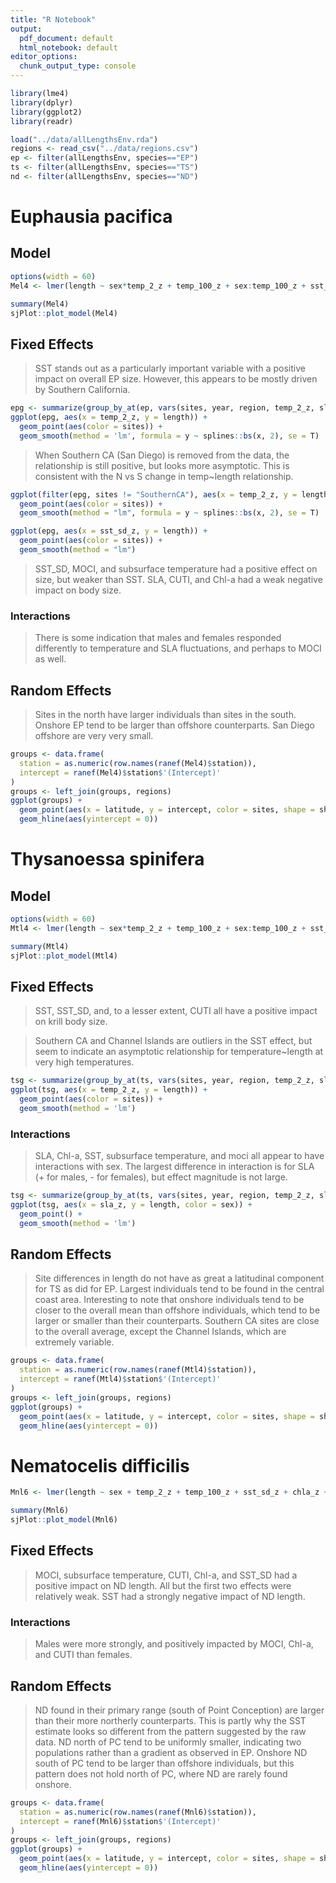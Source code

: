 ```yaml
---
title: "R Notebook"
output:
  pdf_document: default
  html_notebook: default
editor_options:
  chunk_output_type: console
---
```


```r
library(lme4)
library(dplyr)
library(ggplot2)
library(readr)
```

```r
load("../data/allLengthsEnv.rda")
regions <- read_csv("../data/regions.csv")
ep <- filter(allLengthsEnv, species=="EP")
ts <- filter(allLengthsEnv, species=="TS")
nd <- filter(allLengthsEnv, species=="ND")
```


# Euphausia pacifica

## Model
```r
options(width = 60)
Mel4 <- lmer(length ~ sex*temp_2_z + temp_100_z + sex:temp_100_z + sst_sd_z + chla_z + sla_z + sex:sla_z + moci_spring_z + sex:moci_spring_z + cuti_z + (1|station), data = ep)

summary(Mel4)
sjPlot::plot_model(Mel4)
```

## Fixed Effects

> SST stands out as a particularly important variable with a positive impact on overall EP size. However, this appears to be mostly driven by Southern California.

```r
epg <- summarize(group_by_at(ep, vars(sites, year, region, temp_2_z, sla_z, sst_sd_z)), length = mean(length))
ggplot(epg, aes(x = temp_2_z, y = length)) + 
  geom_point(aes(color = sites)) + 
  geom_smooth(method = 'lm', formula = y ~ splines::bs(x, 2), se = T)
```

> When Southern CA (San Diego) is removed from the data, the relationship is still positive, but looks more asymptotic. This is consistent with the N vs S change in temp~length relationship. 

```r
ggplot(filter(epg, sites != "SouthernCA"), aes(x = temp_2_z, y = length)) + 
  geom_point(aes(color = sites)) + 
  geom_smooth(method = "lm", formula = y ~ splines::bs(x, 2), se = T)
```


```r
ggplot(epg, aes(x = sst_sd_z, y = length)) + 
  geom_point(aes(color = sites)) + 
  geom_smooth(method = "lm")
```


> SST_SD, MOCI, and subsurface temperature had a positive effect on size, but weaker than SST. SLA, CUTI, and Chl-a had a weak negative impact on body size. 

### Interactions

>There is some indication that males and females responded differently to temperature and SLA fluctuations, and perhaps to MOCI as well.

## Random Effects

> Sites in the north have larger individuals than sites in the south. Onshore EP tend to be larger than offshore counterparts. San Diego offshore are very very small. 

```r
groups <- data.frame(
  station = as.numeric(row.names(ranef(Mel4)$station)),
  intercept = ranef(Mel4)$station$'(Intercept)'
)
groups <- left_join(groups, regions)
ggplot(groups) +
  geom_point(aes(x = latitude, y = intercept, color = sites, shape = shore), size = 3) + 
  geom_hline(aes(yintercept = 0))
```


# Thysanoessa spinifera

## Model

```r
options(width = 60)
Mtl4 <- lmer(length ~ sex*temp_2_z + temp_100_z + sex:temp_100_z + sst_sd_z + chla_z + sex:chla_z + sla_z + sex:sla_z + sex:moci_spring_z + cuti_z + (1|station), data = ts)

summary(Mtl4)
sjPlot::plot_model(Mtl4)
```

## Fixed Effects

> SST, SST_SD, and, to a lesser extent, CUTI all have a positive impact on krill body size. 

> Southern CA and Channel Islands are outliers in the SST effect, but seem to indicate an asymptotic relationship for temperature~length at very high temperatures. 

```r
tsg <- summarize(group_by_at(ts, vars(sites, year, region, temp_2_z, sla_z, sst_sd_z)), length = mean(length))
ggplot(tsg, aes(x = temp_2_z, y = length)) + 
  geom_point(aes(color = sites)) + 
  geom_smooth(method = 'lm')
```


### Interactions 

> SLA, Chl-a, SST, subsurface temperature, and moci all appear to have interactions with sex. The largest difference in interaction is for SLA (+ for males, - for females), but effect magnitude is not large. 

```r
tsg <- summarize(group_by_at(ts, vars(sites, year, region, temp_2_z, sla_z, sst_sd_z, sex)), length = mean(length))
ggplot(tsg, aes(x = sla_z, y = length, color = sex)) + 
  geom_point() + 
  geom_smooth(method = 'lm')
```

## Random Effects

> Site differences in length do not have as great a latitudinal component for TS as did for EP. Largest individuals tend to be found in the central coast area. Interesting to note that onshore individuals tend to be closer to the overall mean than offshore individuals, which tend to be larger or smaller than their counterparts. Southern CA sites are close to the overall average, except the Channel Islands, which are extremely variable. 

```r
groups <- data.frame(
  station = as.numeric(row.names(ranef(Mtl4)$station)),
  intercept = ranef(Mtl4)$station$'(Intercept)'
)
groups <- left_join(groups, regions)
ggplot(groups) +
  geom_point(aes(x = latitude, y = intercept, color = sites, shape = shore), size = 3) + 
  geom_hline(aes(yintercept = 0))
```

# Nematocelis difficilis

```r
Mnl6 <- lmer(length ~ sex + temp_2_z + temp_100_z + sst_sd_z + chla_z + sex:chla_z + moci_spring_z + sex:moci_spring_z + cuti_z + sex:cuti_z + (1|station), data = nd)

summary(Mnl6)
sjPlot::plot_model(Mnl6)
```

## Fixed Effects

> MOCI, subsurface temperature, CUTI, Chl-a, and SST_SD had a positive impact on ND length. All but the first two effects were relatively weak. SST had a strongly negative impact of ND length. 

### Interactions

> Males were more strongly, and positively impacted by MOCI, Chl-a, and CUTI than females. 

## Random Effects

> ND found in their primary range (south of Point Conception) are larger than their more northerly counterparts. This is partly why the SST estimate looks so different from the pattern suggested by the raw data. ND north of PC tend to be uniformly smaller, indicating two populations rather than a gradient as observed in EP. Onshore ND south of PC tend to be larger than offshore individuals, but this pattern does not hold north of PC, where ND are rarely found onshore. 

```r
groups <- data.frame(
  station = as.numeric(row.names(ranef(Mnl6)$station)),
  intercept = ranef(Mnl6)$station$'(Intercept)'
)
groups <- left_join(groups, regions)
ggplot(groups) +
  geom_point(aes(x = latitude, y = intercept, color = sites, shape = shore), size = 3) + 
  geom_hline(aes(yintercept = 0))
```